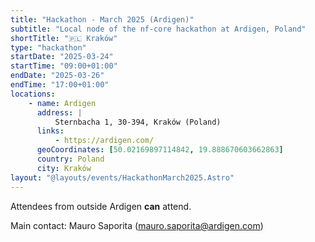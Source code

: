 ```yaml
---
title: "Hackathon - March 2025 (Ardigen)"
subtitle: "Local node of the nf-core hackathon at Ardigen, Poland"
shortTitle: "🇵🇱 Kraków"
type: "hackathon"
startDate: "2025-03-24"
startTime: "09:00+01:00"
endDate: "2025-03-26"
endTime: "17:00+01:00"
locations:
    - name: Ardigen
      address: |
          Sternbacha 1, 30-394, Kraków (Poland)
      links:
          - https://ardigen.com/
      geoCoordinates: [50.02169897114842, 19.888670603662863]
      country: Poland
      city: Kraków
layout: "@layouts/events/HackathonMarch2025.Astro"
---
```


Attendees from outside Ardigen **can** attend.

Main contact: Mauro Saporita ([mauro.saporita@ardigen.com](mailto:mauro.saporita@ardigen.com))
